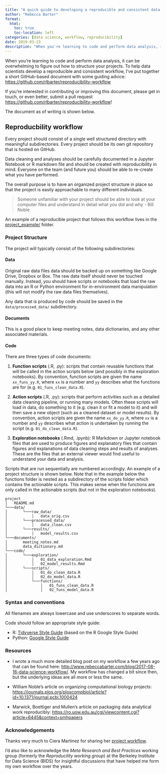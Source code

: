 ```yaml
---
title: "A quick guide to developing a reproducible and consistent data science workflow"
author: "Rebecca Barter"
format:
  html:
    toc: true
    toc-location: left
categories: [data science, workflow, reproducibility]
date: 2019-03-23
description: "When you're learning to code and perform data analysis, it can be overwhelming to figure out how to structure your projects. To help data scientists develop a reproducible and consistent workflow, I've put together a short document with some guiding advice." 
---
```


When you're learning to code and perform data analysis, it can be overwhelming to figure out how to structure your projects. To help data scientists develop a reproducible and consistent workflow, I've put together a short GitHub-based document with some guiding advice: [https://github.com/rlbarter/reproducibility-workflow](https://github.com/rlbarter/reproducibility-workflow)

If you're interested in contributing or improving this document, please get in touch, or even better, submit a pull request [https://github.com/rlbarter/reproducibility-workflow](https://github.com/rlbarter/reproducibility-workflow)!

The document as of writing is shown below.

## Reproducbility workflow

Every project should consist of a single well structured directory with meaningful subdirectories. Every project should be its own git repository that is hosted on GitHub.

Data cleaning and analyses should be carefully documented in a Jupyter Notebook or R markdown file and should be created with reproducibility in mind. Everyone on the team (and future you) should be able to re-create what you have performed.

The overall purpose is to have an organized project structure in place so that the project is easily approachable to many different individuals.

> Someone unfamiliar with your project should be able to look at your computer files and understand in detail what you did and why - Bill Noble

An example of a reproducible project that follows this workflow lives in the [project_example/](https://github.com/rlbarter/reproducibility-workflow/tree/master/project_example) folder.

### Project Structure

The project will typically consist of the following subdirectories:

#### Data

Original raw data files data should be backed up on something like Google Drive, Dropbox or Box. The raw data itself should never be touched manually. Instead, you should have scripts or notebooks that load the raw data into an R or Python environment for in-environment data manipulation (this will not modify the raw data files themselves).

Any data that is produced by code should be saved in the `data/processed_data/` subdirectory.

#### Documents

This is a good place to keep meeting notes, data dictionaries, and any other associated materials.


#### Code

There are three types of code documents:

1. **Function scripts** (.R, .py): scripts that contain reusable functions that will be called in the action scripts below (and possibly in the exploration notebooks). By convention, function scripts are given the name `xx_funs_yy.R`, where `xx` is a number and `yy` describes what the functions are for (e.g. `01_funs_clean_data.R`).

1. **Action scripts** (.R, .py): scripts that perform activities such as a detailed data cleaning pipeline, or running many models. Often these scripts will load in data, do something to it (e.g. clean it or fit a model to it) and will then save a new object (such as a cleaned dataset or model results). By convention, action scripts are given the name `xx_do_yy.R`, where `xx` is a number and `yy` describes what action is undertaken by running the script (e.g. `01_do_clean_data.R`).

1. **Exploration notebooks** (.Rmd, .ipynb): R Markdown or Jupyter notebook files that are used to produce figures and explanatory files that contain figures and explanations of data cleaning steps and results of analyses. These are the files that an external viewer would find useful to understand your data and analysis.

Scripts that are run sequentially are numbered accordingly. An example of a project structure is shown below. Note that in the example below the functions folder is nested as a subdirectory of the scripts folder which contains the actionable scripts. This makes sense when the functions are only called in the actionable scripts (but not in the exploration notebooks).


```
project
│   README.md
└───data/
│       └───raw_data/
│           │   data_orig.csv
│       └───processed_data/
│           │   data_clean.csv
│       └───results/
│           │   model_results.csv
└───documents/
│       meeting_notes.md
│       data_dictionary.md
└───code/
│       └───exploration/
│           │   01_data_exploration.Rmd
│           │   02_model_results.Rmd
│       └───scripts/
│           │   01_do_clean_data.R
│           │   02_do_model_data.R
│           └───functions/
│               │   01_funs_clean_data.R
│               │   02_funs_model_data.R

```

### Syntax and conventions

All filenames are always lowercase and use underscores to separate words.

Code should follow an appropriate style guide:

- R: [Tidyverse Style Guide](https://style.tidyverse.org/) (based on the R Google Style Guide)
- Python: [Google Style Guide](https://google.github.io/styleguide/pyguide.html)


### Resources

- I wrote a much more detailed blog post on my workflow a few years ago that can be found here: [http://www.rebeccabarter.com/blog/2017-08-16-data-science-workflow/](http://www.rebeccabarter.com/blog/2017-08-16-data-science-workflow/). My workflow has changed a bit since then, but the underlying ideas are all more or less the same.

- William Noble's article on organizing computational biology projects: [https://journals.plos.org/ploscompbiol/article?id=10.1371/journal.pcbi.1000424](https://journals.plos.org/ploscompbiol/article?id=10.1371/journal.pcbi.1000424)

- Marwick, Boettiger and Mullen's article on packaging data analytical work reproducibly: [https://ro.uow.edu.au/cgi/viewcontent.cgi?article=6445&context=smhpapers](https://ro.uow.edu.au/cgi/viewcontent.cgi?article=6445&context=smhpapers)

### Acknowledgements

Thanks very much to Ciera Martinez for sharing her [project workflow](https://github.com/DiscoveryDNA/team_neural_network/blob/master/data_managment.md).

I'd also like to acknowledge the *Meta Research and Best Practices* working group (formerly the *Reproducility working group*) at the Berkeley Institute for Data Science (BIDS) for insightful discussions that have helped me form my own workflow over the years.

